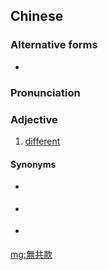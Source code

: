 {{also|无共款}}
==Chinese==
{{zh-forms|s=无共款|type=12}}

===Alternative forms===
* {{qualifier|Min Nan}} {{zh-l|無仝款}}

===Pronunciation===
{{zh-pron
|h=pfs=mò-khiung-khóan
|mn=bô-kāng-khoán
|mna=zh-bô-kāng-khóan.ogg
|cat=a
}}

===Adjective===
{{zh-adj}}

# {{lb|zh|Min Nan|Hakka}} [[different]]

====Synonyms====
* {{qualifier|Min Nan}} {{zh-l|無仝|bô-kāng, bô-kâng}}
* {{qualifier|Hakka}} {{zh-l|無共樣|mò-khiung-yong}}
* {{qualifier|Mandarin}} {{zh-l|不一樣|bù yīyàng}}

[[mg:無共款]]